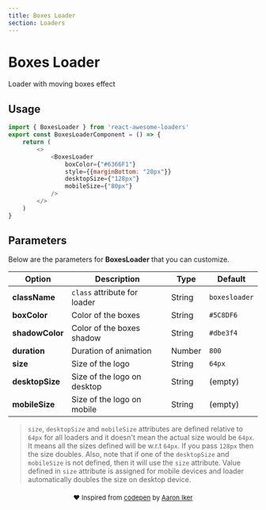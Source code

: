 ```yaml
---
title: Boxes Loader
section: Loaders
---
```



# Boxes Loader
Loader with moving boxes effect 

## Usage
<Loader name="BoxesLoader" />

```js highlight={1,5-10}
import { BoxesLoader } from 'react-awesome-loaders'
export const BoxesLoaderComponent = () => {
    return (
        <>
            <BoxesLoader
                boxColor={"#6366F1"}
                style={{marginBottom: "20px"}}
                desktopSize={"128px"}
                mobileSize={"80px"}
            />
        </>
    )
}
```

## Parameters
Below are the parameters for **BoxesLoader** that you can customize.  

| Option          | Description                  | Type   | Default       |
| --------------- | ---------------------------- | ------ | ------------- |
| **className**   | `class` attribute for loader | String | `boxesloader` |
| **boxColor**    | Color of the boxes           | String | `#5C8DF6`     |
| **shadowColor** | Color of the boxes shadow    | String | `#dbe3f4`     |
| **duration**    | Duration of animation        | Number | `800`         |
| **size**        | Size of the logo             | String | `64px`        |
| **desktopSize** | Size of the logo on desktop  | String | (empty)       |
| **mobileSize**  | Size of the logo on mobile   | String | (empty)       |

> `size`, `desktopSize` and `mobileSize` attributes are defined relative to `64px` for all loaders and it doesn't mean the actual size would be `64px`. It means all the sizes defined will be w.r.t `64px`. If you pass `128px` then the size doubles. Also, note that if one of the `desktopSize` and `mobileSize` is not defined, then it will use the `size` attribute. Value defined in `size` attribute is assigned for mobile devices and loader automatically doubles the size on desktop device.

<p align="center" style="font-size:13px;margin-top:20px;">❤️ Inspired from <a href="https://codepen.io/aaroniker/pen/ZmOMJp">codepen</a> by <a href="https://dribbble.com/ai">Aaron Iker</a></p>
